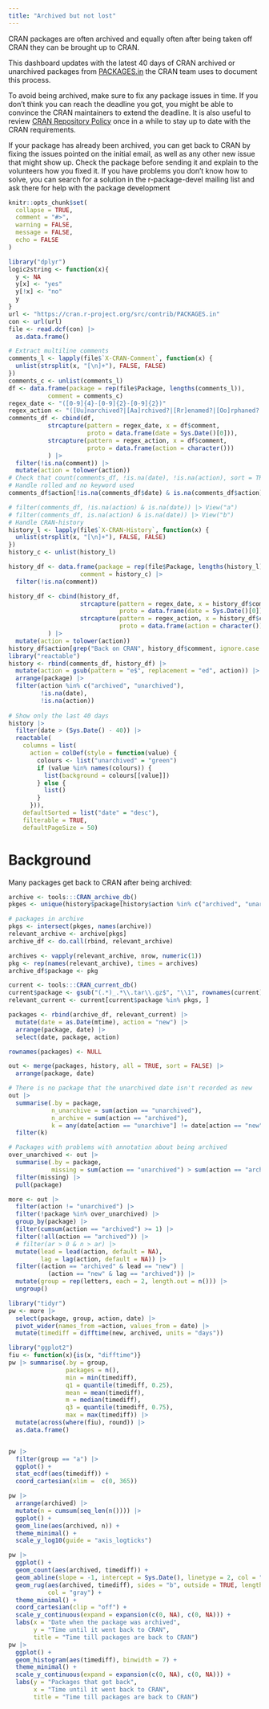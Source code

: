 ```yaml
---
title: "Archived but not lost"
---
```


CRAN packages are often archived and equally often after being taken off CRAN they can be brought up to CRAN.

This dashboard updates with the latest 40 days of CRAN archived or unarchived packages from [PACKAGES.in] the CRAN team uses to document this process.

To avoid being archived, make sure to fix any package issues in time.
If you don't think you can reach the deadline you got, you might be
able to convince the CRAN maintainers to extend the deadline. It is
also useful to review [CRAN Repository Policy] once in a while to stay
up to date with the CRAN requirements.

If your package has already been archived, you can get back to CRAN by fixing the issues pointed on the initial email, as well as any other new issue that might show up.
Check the package before sending it and explain to the volunteers how you fixed it.
If you have problems you don't know how to solve, you can search for a solution in the r-package-devel mailing list and ask there for help with the package development 

```r
knitr::opts_chunk$set(
  collapse = TRUE,
  comment = "#>",
  warning = FALSE,
  message = FALSE,
  echo = FALSE
)
```


```r
library("dplyr")
logic2string <- function(x){
  y <- NA
  y[x] <- "yes"
  y[!x] <- "no"
  y
}
url <- "https://cran.r-project.org/src/contrib/PACKAGES.in"
con <- url(url)
file <- read.dcf(con) |> 
  as.data.frame()

# Extract multiline comments
comments_l <- lapply(file$`X-CRAN-Comment`, function(x) {
  unlist(strsplit(x, "[\n]+"), FALSE, FALSE)
})
comments_c <- unlist(comments_l)
df <- data.frame(package = rep(file$Package, lengths(comments_l)),
           comment = comments_c)
regex_date <- "([0-9]{4}-[0-9]{2}-[0-9]{2})"
regex_action <- "([Uu]narchived?|[Aa]rchived?|[Rr]enamed?|[Oo]rphaned?|[Rr]eplaced?|[Rr]emoved?)"
comments_df <- cbind(df, 
           strcapture(pattern = regex_date, x = df$comment, 
                      proto = data.frame(date = Sys.Date()[0])),
           strcapture(pattern = regex_action, x = df$comment,
                      proto = data.frame(action = character()))
           ) |> 
  filter(!is.na(comment)) |> 
  mutate(action = tolower(action))
# Check that count(comments_df, !is.na(date), !is.na(action), sort = TRUE) makes sense
# Handle rolled and no keyword used
comments_df$action[!is.na(comments_df$date) & is.na(comments_df$action)] <- "archived"

# filter(comments_df, !is.na(action) & is.na(date)) |> View("a")
# filter(comments_df, is.na(action) & is.na(date)) |> View("b")
# Handle CRAN-history
history_l <- lapply(file$`X-CRAN-History`, function(x) {
  unlist(strsplit(x, "[\n]+"), FALSE, FALSE)
})
history_c <- unlist(history_l)

history_df <- data.frame(package = rep(file$Package, lengths(history_l)),
                    comment = history_c) |> 
  filter(!is.na(comment))

history_df <- cbind(history_df,
                    strcapture(pattern = regex_date, x = history_df$comment, 
                               proto = data.frame(date = Sys.Date()[0])),
                    strcapture(pattern = regex_action, x = history_df$comment,
                               proto = data.frame(action = character()))
           ) |> 
  mutate(action = tolower(action))
history_df$action[grep("Back on CRAN", history_df$comment, ignore.case = TRUE)] <- "unarchived"
library("reactable")
history <- rbind(comments_df, history_df) |> 
  mutate(action = gsub(pattern = "e$", replacement = "ed", action)) |> 
  arrange(package) |> 
  filter(action %in% c("archived", "unarchived"),
         !is.na(date),
         !is.na(action)) 
  
# Show only the last 40 days
history |> 
  filter(date > (Sys.Date() - 40)) |> 
  reactable(
    columns = list(
      action = colDef(style = function(value) {
        colours <- list("unarchived" = "green")
        if (value %in% names(colours)) {
          list(background = colours[[value]])
        } else {
          list()
        }
      })),
    defaultSorted = list("date" = "desc"),
    filterable = TRUE,
    defaultPageSize = 50)
```


# Background

Many packages get back to CRAN after being archived:

```r
archive <- tools:::CRAN_archive_db()
pkges <- unique(history$package[history$action %in% c("archived", "unarchived")])

# packages in archive
pkgs <- intersect(pkges, names(archive))
relevant_archive <- archive[pkgs]
archive_df <- do.call(rbind, relevant_archive)

archives <- vapply(relevant_archive, nrow, numeric(1))
pkg <- rep(names(relevant_archive), times = archives)
archive_df$package <- pkg

current <- tools:::CRAN_current_db()
current$package <- gsub("(.*)_.*\\.tar\\.gz$", "\\1", rownames(current))
relevant_current <- current[current$package %in% pkgs, ]

packages <- rbind(archive_df, relevant_current) |> 
  mutate(date = as.Date(mtime), action = "new") |> 
  arrange(package, date) |> 
  select(date, package, action)

rownames(packages) <- NULL
```


```r
out <- merge(packages, history, all = TRUE, sort = FALSE) |> 
  arrange(package, date) 

# There is no package that the unarchived date isn't recorded as new
out |> 
  summarise(.by = package, 
            n_unarchive = sum(action == "unarchived"),
            n_archive = sum(action == "archived"),
            k = any(date[action == "unarchive"] != date[action == "new"])) |> 
  filter(k)

# Packages with problems with annotation about being archived
over_unarchived <- out |> 
  summarise(.by = package,
            missing = sum(action == "unarchived") > sum(action == "archived")) |> 
  filter(missing) |> 
  pull(package)

more <- out |> 
  filter(action != "unarchived") |> 
  filter(!package %in% over_unarchived) |> 
  group_by(package) |> 
  filter(cumsum(action == "archived") >= 1) |>
  filter(!all(action == "archived")) |> 
  # filter(ar > 0 & n > ar) |> 
  mutate(lead = lead(action, default = NA),
         lag = lag(action, default = NA)) |> 
  filter((action == "archived" & lead == "new") | 
           (action == "new" & lag == "archived")) |>
  mutate(group = rep(letters, each = 2, length.out = n())) |> 
  ungroup()

library("tidyr")
pw <- more |> 
  select(package, group, action, date) |> 
  pivot_wider(names_from =action, values_from = date) |> 
  mutate(timediff = difftime(new, archived, units = "days"))
```

```r
library("ggplot2")
fiu <- function(x){is(x, "difftime")}
pw |> summarise(.by = group, 
                packages = n(), 
                min = min(timediff), 
                q1 = quantile(timediff, 0.25), 
                mean = mean(timediff), 
                m = median(timediff), 
                q3 = quantile(timediff, 0.75), 
                max = max(timediff)) |> 
  mutate(across(where(fiu), round)) |> 
  as.data.frame()


pw |> 
  filter(group == "a") |> 
  ggplot() +
  stat_ecdf(aes(timediff)) +
  coord_cartesian(xlim =  c(0, 365))

pw |> 
  arrange(archived) |> 
  mutate(n = cumsum(seq_len(n()))) |> 
  ggplot() +
  geom_line(aes(archived, n)) +
  theme_minimal() +
  scale_y_log10(guide = "axis_logticks")

pw |> 
  ggplot() +
  geom_count(aes(archived, timediff)) +
  geom_abline(slope = -1, intercept = Sys.Date(), linetype = 2, col = "gray") +
  geom_rug(aes(archived, timediff), sides = "b", outside = TRUE, length = unit(0.015, "npc"), 
           col = "gray") +
  theme_minimal() +
  coord_cartesian(clip = "off") +
  scale_y_continuous(expand = expansion(c(0, NA), c(0, NA))) +
  labs(x = "Date when the package was archived",
       y = "Time until it went back to CRAN",
       title = "Time till packages are back to CRAN")
pw |> 
  ggplot() +
  geom_histogram(aes(timediff), binwidth = 7) +
  theme_minimal() +
  scale_y_continuous(expand = expansion(c(0, NA), c(0, NA))) +
  labs(y = "Packages that got back",
       x = "Time until it went back to CRAN",
       title = "Time till packages are back to CRAN")
```


[CRAN Repository Policy]: https://cran.r-project.org/web/packages/policies.html
[PACKAGES.in]: https://cran.r-project.org/src/contrib/PACKAGES.in
